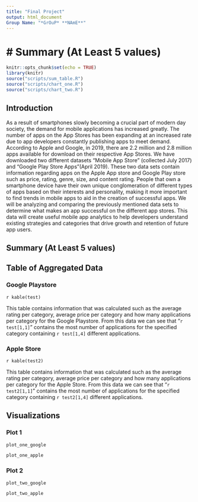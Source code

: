```yaml
---
title: "Final Project"
output: html_document
Group Name: "*GrOuP* **NAmE**"
---
```



# Summary (At Least 5 values)
=======
```r
knitr::opts_chunk$set(echo = TRUE)
library(knitr)
source("scripts/sum_table.R")
source("scripts/chart_one.R")
source("scripts/chart_two.R")
```

## Introduction

As a result of smartphones slowly becoming a crucial part of modern day society, the demand for mobile applications has increased greatly. The number of apps on the App Stores has been expanding at an increased rate due to app developers constantly publishing apps to meet demand. According to Apple and Google, in 2019, there are 2.2 million and 2.8 million apps available for download on their respective App Stores.
We have downloaded two different datasets “Mobile App Store” (collected July 2017)  and “Google Play Store Apps”(April 2019). These two data sets contain information regarding apps on the Apple App store and Google Play store such as price, rating, genre, size, and content rating. 
People that own a smartphone device have their own unique conglomeration of different types of apps based on their interests and personality, making it more important to find trends in mobile apps to aid in the creation of successful apps. We will be analyzing and comparing the previously mentioned data sets to determine what makes an app successful on the different app stores. This data will create useful mobile app analytics to help developers understand existing strategies and categories that drive growth and retention of future app users.


## Summary (At Least 5 values)

## Table of Aggregated Data
### Google Playstore
`r kable(test)`

This table contains information that was calculated such as the average rating per category, average price per category and how many applications per category for the Google Playstore. From this data we can see that "`r test[1,1]`" contains the most number of applications for the specified category containing `r test[1,4]` different applications.


### Apple Store
`r kable(test2)`

This table contains information that was calculated such as the average rating per category, average price per category and how many applications per category for the Apple Store. From this data we can see that "`r test2[1,1]`" contains the most number of applications for the specified category containing `r test2[1,4]` different applications.

## Visualizations
### Plot 1
```r
plot_one_google
```

```r
plot_one_apple
```

### Plot 2
```r
plot_two_google
```

```r
plot_two_apple
```
